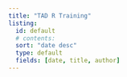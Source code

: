 ```yaml
---
title: "TAD R Training"
listing:
  id: default
  # contents: 
  sort: "date desc"
  type: default
  fields: [date, title, author]
---
```


